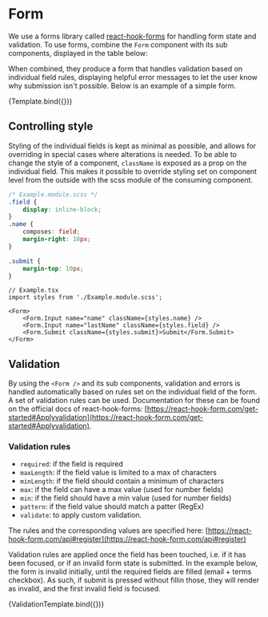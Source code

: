 

<Meta title="Components/Form" component={Form} argTypes={argTypes} subcomponents={subcomponents} />

# Form
We use a forms library called [react-hook-forms](https://react-hook-forms.com) for handling form state and validation.
To use forms, combine the `Form` component with its sub components, displayed in the table below:

<ArgsTable of={Form} />

When combined, they produce a form that handles validation based on individual field rules, displaying helpful error messages to let the user know why submission isn't possible. Below is an example of a simple form.

<Canvas>
    <Story name="Form">
        {Template.bind({})}
    </Story>
</Canvas>

## Controlling style
Styling of the individual fields is kept as minimal as possible, and allows for overriding in special cases where alterations is needed.
To be able to change the style of a component, `className` is exposed as a prop on the individual field. This makes it possible to override styling set on component level from the outside with the scss module of the consuming component.

```css
/* Example.module.scss */
.field {
    display: inline-block;
}
.name {
    composes: field;
    margin-right: 10px;
}

.submit {
    margin-top: 10px;
}
```

```tsx
// Example.tsx
import styles from './Example.module.scss';

<Form>
    <Form.Input name="name" className={styles.name} />
    <Form.Input name="lastName" className={styles.field} />
    <Form.Submit className={styles.submit}>Submit</Form.Submit>
</Form>
```

## Validation
By using the `<Form />` and its sub components, validation and errors is handled automatically based on rules set on the individual field of the form. A set of validation rules can be used.
Documentation for these can be found on the official docs of react-hook-forms: [https://react-hook-form.com/get-started#Applyvalidation](https://react-hook-form.com/get-started#Applyvalidation).

### Validation rules

- `required`: if the field is required
- `maxLength`: if the field value is limited to a max of characters
- `minLength`: if the field should contain a minimum of characters
- `max`: if the field can have a max value (used for number fields)
- `min`: if the field should have a min value (used for number fields)
- `pattern`: if the field value should match a patter (RegEx)
- `validate`: to apply custom validation.

The rules and the corresponding values are specified here: [https://react-hook-form.com/api#register](https://react-hook-form.com/api#register)

Validation rules are applied once the field has been touched, i.e. if it has been focused, or if an invalid form state is submitted. In the example below, the form is invalid initially, until the required fields are filled (email + terms checkbox).
As such, if submit is pressed without fillin those, they will render as invalid, and the first invalid field is focused.

<Canvas>
    <Story name="Validation">
        {ValidationTemplate.bind({})}
    </Story>
</Canvas>

